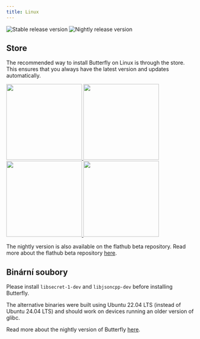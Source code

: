 ```yaml
---
title: Linux
---
```


![Stable release version](https://img.shields.io/badge/dynamic/yaml?color=c4840d&label=Stable&query=%24.version&url=https%3A%2F%2Fraw.githubusercontent.com%2FLinwoodDev%2Fbutterfly%2Fstable%2Fapp%2Fpubspec.yaml&style=for-the-badge)
![Nightly release version](https://img.shields.io/badge/dynamic/yaml?color=f7d28c&label=Nightly&query=%24.version&url=https%3A%2F%2Fraw.githubusercontent.com%2FLinwoodDev%2Fbutterfly%2Fnightly%2Fapp%2Fpubspec.yaml&style=for-the-badge)


## Store

The recommended way to install Butterfly on Linux is through the store. This ensures that you always have the latest version and updates automatically.

<div class="dark:sl-hidden">
<div class="row">
<a href="https://flathub.org/apps/dev.linwood.butterfly">
	<img src={FlathubLight.src} width="200"/>
</a>
<a href="https://snapcraft.io/butterfly">
	<img src={SnapLight.src} width="200"/>
</a>
</div>
</div>
<div class="light:sl-hidden">
<div class="row">
<a href="https://flathub.org/apps/dev.linwood.butterfly">
	<img src={FlathubDark.src} width="200"/>
</a>
<a href="https://snapcraft.io/butterfly">
	<img src={SnapDark.src} width="200"/>
</a>
</div>
</div>

The nightly version is also available on the flathub beta repository. Read more about the flathub beta repository [here](https://discourse.flathub.org/t/how-to-use-flathub-beta/2111).

## Binární soubory

Please install `libsecret-1-dev` and `libjsoncpp-dev` before installing Butterfly.

The alternative binaries were built using Ubuntu 22.04 LTS (instead of Ubuntu 24.04 LTS) and should work on devices running an older version of glibc.

<Tabs>
<TabItem label="Stable">
  <CardGrid>
    <DownloadButton href="https://github.com/LinwoodDev/butterfly/releases/download/stable/linwood-butterfly-linux-x86_64.tar.gz" title="Portable (x86_64)"/>
    <DownloadButton href="https://github.com/LinwoodDev/butterfly/releases/download/stable/linwood-butterfly-linux-x86_64.deb" title="DEB (x86_64)"/>
    <DownloadButton href="https://github.com/LinwoodDev/butterfly/releases/download/stable/linwood-butterfly-linux-x86_64.rpm" title="RPM (x86_64)"/>
    <DownloadButton href="https://github.com/LinwoodDev/butterfly/releases/download/stable/linwood-butterfly-linux-x86_64.AppImage" title="AppImage (x86_64)"/>
    <DownloadButton href="https://github.com/LinwoodDev/butterfly/releases/download/stable/linwood-butterfly-linux-arm64.tar.gz" title="Portable (ARM64)"/>
    <DownloadButton href="https://github.com/LinwoodDev/butterfly/releases/download/stable/linwood-butterfly-linux-arm64.deb" title="DEB (ARM64)"/>
    <DownloadButton href="https://github.com/LinwoodDev/butterfly/releases/download/stable/linwood-butterfly-linux-arm64.rpm" title="RPM (ARM64)"/>
  </CardGrid>
</TabItem>
<TabItem label="Nightly">
  <CardGrid>
    <DownloadButton href="https://github.com/LinwoodDev/butterfly/releases/download/nightly/linwood-butterfly-linux-x86_64.tar.gz" title="Portable (x86_64)"/>
    <DownloadButton href="https://github.com/LinwoodDev/butterfly/releases/download/nightly/linwood-butterfly-linux-x86_64.deb" title="DEB (x86_64)"/>
    <DownloadButton href="https://github.com/LinwoodDev/butterfly/releases/download/nightly/linwood-butterfly-linux-x86_64.rpm" title="RPM (x86_64)"/>
    <DownloadButton href="https://github.com/LinwoodDev/butterfly/releases/download/nightly/linwood-butterfly-linux-x86_64.AppImage" title="AppImage (x86_64)"/>
    <DownloadButton href="https://github.com/LinwoodDev/butterfly/releases/download/nightly/linwood-butterfly-linux-arm64.tar.gz" title="Portable (ARM64)"/>
    <DownloadButton href="https://github.com/LinwoodDev/butterfly/releases/download/nightly/linwood-butterfly-linux-arm64.deb" title="DEB (ARM64)"/>
    <DownloadButton href="https://github.com/LinwoodDev/butterfly/releases/download/nightly/linwood-butterfly-linux-arm64.rpm" title="RPM (ARM64)"/>
  </CardGrid>
</TabItem>
</Tabs>

Read more about the nightly version of Butterfly [here](/community/nightly).
